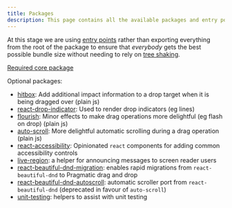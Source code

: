 ```yaml
---
title: Packages
description: This page contains all the available packages and entry points for @atlaskit/pragmatic-drag-and-drop related packages.
---
```



<SectionMessage>

At this stage we are using [entry points](https://nodejs.org/api/packages.html#package-entry-points) rather than exporting everything from the root of the package to ensure that _everybody_ gets the best possible bundle size without needing to rely on [tree shaking](https://developer.mozilla.org/en-US/docs/Glossary/Tree_shaking).

</SectionMessage>

[Required core package](./core-package)

Optional packages:

- [hitbox](./hitbox): Add additional impact information to a drop target when it is being dragged over (plain js)
- [react-drop-indicator](./react-drop-indicator): Used to render drop indicators (eg lines)
- [flourish](./flourish): Minor effects to make drag operations more delightful (eg flash on drop) (plain js)
- [auto-scroll](./auto-scroll): More delightful automatic scrolling during a drag operation (plain js)
- [react-accessibility](./react-accessibility): Opinionated `react` components for adding common accessibility controls
- [live-region](./live-region): a helper for announcing messages to screen reader users
- [react-beautiful-dnd-migration](./react-beautiful-dnd-migration): enables rapid migrations from `react-beautiful-dnd` to Pragmatic drag and drop
- [react-beautiful-dnd-autoscroll](./react-beautiful-dnd-autoscroll): automatic scroller port from `react-beautiful-dnd` (deprecated in favour of `auto-scroll`)
- [unit-testing](./unit-testing): helpers to assist with unit testing
